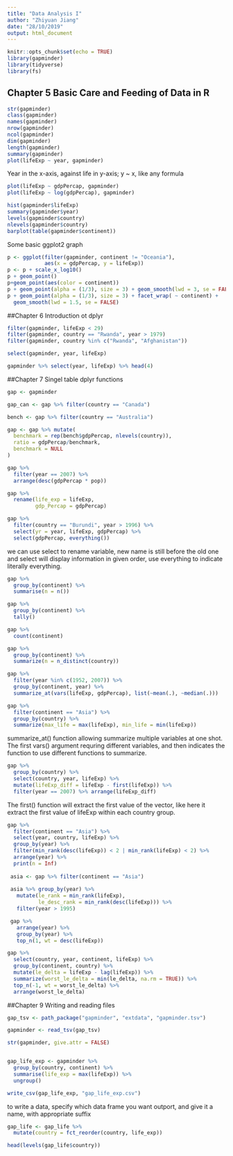 ```yaml
---
title: "Data Analysis I"
author: "Zhiyuan Jiang"
date: "28/10/2019"
output: html_document
---
```


```r
knitr::opts_chunk$set(echo = TRUE)
library(gapminder)
library(tidyverse)
library(fs)
```

## Chapter 5 Basic Care and Feeding of Data in R

```r

str(gapminder)
class(gapminder)
names(gapminder)
nrow(gapminder)
ncol(gapminder)
dim(gapminder)
length(gapminder)
summary(gapminder)
plot(lifeExp ~ year, gapminder) 
```
Year in the x-axis, against life in y-axis; y ~ x, like any formula 
```r
plot(lifeExp ~ gdpPercap, gapminder)
plot(lifeExp ~ log(gdpPercap), gapminder)

hist(gapminder$lifeExp)
summary(gapminder$year)
levels(gapminder$country)
nlevels(gapminder$country)
barplot(table(gapminder$continent))
```

Some basic ggplot2 graph
```r
p <- ggplot(filter(gapminder, continent != "Oceania"),
            aes(x = gdpPercap, y = lifeExp))
p <- p + scale_x_log10()
p + geom_point()
p+geom_point(aes(color = continent))
p + geom_point(alpha = (1/3), size = 3) + geom_smooth(lwd = 3, se = FALSE)
p + geom_point(alpha = (1/3), size = 3) + facet_wrap( ~ continent) + 
  geom_smooth(lwd = 1.5, se = FALSE)
```

##Chapter 6 Introduction ot dplyr

```r
filter(gapminder, lifeExp < 29)
filter(gapminder, country == "Rwanda", year > 1979)
filter(gapminder, country %in% c("Rwanda", "Afghanistan"))

select(gapminder, year, lifeExp)

gapminder %>% select(year, lifeExp) %>% head(4)
```

##Chapter 7 Singel table dplyr functions
```r
gap <- gapminder

gap_can <- gap %>% filter(country == "Canada")

bench <- gap %>% filter(country == "Australia") 

gap <- gap %>% mutate(
  benchmark = rep(bench$gdpPercap, nlevels(country)),
  ratio = gdpPercap/benchmark,
  benchmark = NULL
) 

gap %>% 
  filter(year == 2007) %>%  
  arrange(desc(gdpPercap * pop))

gap %>% 
  rename(life_exp = lifeExp,
         gdp_Percap = gdpPercap)
```

```r
gap %>%
  filter(country == "Burundi", year > 1996) %>%
  select(yr = year, lifeExp, gdpPercap) %>%
  select(gdpPercap, everything())
```
we can use select to rename variable, new name is still before the old one
and select will display information in given order, use everything to indicate literally everything.

```r
gap %>% 
  group_by(continent) %>% 
  summarise(n = n())

gap %>%
  group_by(continent) %>%
  tally()

gap %>%
  count(continent)

gap %>%
  group_by(continent) %>%
  summarize(n = n_distinct(country))
```

```r
gap %>%
  filter(year %in% c(1952, 2007)) %>% 
  group_by(continent, year) %>% 
  summarize_at(vars(lifeExp, gdpPercap), list(~mean(.), ~median(.)))

gap %>%
  filter(continent == "Asia") %>%
  group_by(country) %>%
  summarize(max_life = max(lifeExp), min_life = min(lifeExp))

```
summarize_at() function allowing summarize multiple variables at one shot. The first vars() argument requring different variables, and then indicates the function to use different functions to summarize.

```r
gap %>%
  group_by(country) %>%
  select(country, year, lifeExp) %>%
  mutate(lifeExp_diff = lifeExp - first(lifeExp)) %>%
  filter(year == 2007) %>% arrange(lifeExp_diff)
```

The first() function will extract the first value of the vector, like here it extract the first value of lifeExp within each country group.

```r
gap %>%
  filter(continent == "Asia") %>% 
  select(year, country, lifeExp) %>% 
  group_by(year) %>% 
  filter(min_rank(desc(lifeExp)) < 2 | min_rank(lifeExp) < 2) %>% 
  arrange(year) %>% 
  print(n = Inf)
  
 asia <- gap %>% filter(continent == "Asia")
 
 asia %>% group_by(year) %>%
   mutate(le_rank = min_rank(lifeExp),
          le_desc_rank = min_rank(desc(lifeExp))) %>% 
   filter(year > 1995)

 gap %>%
   arrange(year) %>%
   group_by(year) %>% 
   top_n(1, wt = desc(lifeExp))
```

```r
gap %>% 
  select(country, year, continent, lifeExp) %>% 
  group_by(continent, country) %>% 
  mutate(le_delta = lifeExp - lag(lifeExp)) %>% 
  summarize(worst_le_delta = min(le_delta, na.rm = TRUE)) %>% 
  top_n(-1, wt = worst_le_delta) %>% 
  arrange(worst_le_delta)
```

##Chapter 9 Writing and reading files
```r
gap_tsv <- path_package("gapminder", "extdata", "gapminder.tsv")

gapminder <- read_tsv(gap_tsv)

str(gapminder, give.attr = FALSE)


gap_life_exp <- gapminder %>% 
  group_by(country, continent) %>% 
  summarise(life_exp = max(lifeExp)) %>% 
  ungroup()

write_csv(gap_life_exp, "gap_life_exp.csv")

```

to write a data, specify which data frame you want outport, and give it a name, with appropriate suffix

```r

gap_life <- gap_life %>% 
  mutate(country = fct_reorder(country, life_exp))

head(levels(gap_life$country))

```